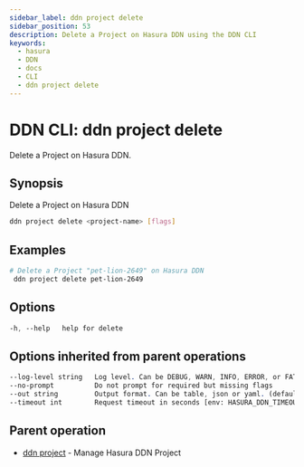 ```yaml
---
sidebar_label: ddn project delete
sidebar_position: 53
description: Delete a Project on Hasura DDN using the DDN CLI
keywords:
  - hasura
  - DDN
  - docs
  - CLI
  - ddn project delete
---
```


# DDN CLI: ddn project delete

Delete a Project on Hasura DDN.

## Synopsis

Delete a Project on Hasura DDN

```bash
ddn project delete <project-name> [flags]
```

## Examples

```bash
# Delete a Project "pet-lion-2649" on Hasura DDN
 ddn project delete pet-lion-2649
```

## Options

```sass
-h, --help   help for delete
```

## Options inherited from parent operations

```sass
--log-level string   Log level. Can be DEBUG, WARN, INFO, ERROR, or FATAL. (default "INFO")
--no-prompt          Do not prompt for required but missing flags
--out string         Output format. Can be table, json or yaml. (default "table")
--timeout int        Request timeout in seconds [env: HASURA_DDN_TIMEOUT] (default 100)
```

## Parent operation

- [ddn project](/cli/commands/ddn_project) - Manage Hasura DDN Project
